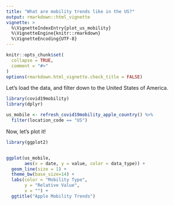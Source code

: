 ```yaml
---
title: "What are mobility trends like in the US?"
output: rmarkdown::html_vignette
vignette: >
  %\VignetteIndexEntry{plot_us_mobility}
  %\VignetteEngine{knitr::rmarkdown}
  %\VignetteEncoding{UTF-8}
---
```


```r
knitr::opts_chunk$set(
  collapse = TRUE,
  comment = "#>"
)
options(rmarkdown.html_vignette.check_title = FALSE)
```

Let's load the data, and filter down to the United States of America.

```r
library(covid19mobility)
library(dplyr)

us_mobile <- refresh_covid19mobility_apple_country() %>%
  filter(location_code == "US")

```

Now, let's plot it!

```r
library(ggplot2)


ggplot(us_mobile,
       aes(x = date, y = value, color = data_type)) +
  geom_line(size = 1) +
  theme_bw(base_size=14) +
  labs(color = "Mobility Type",
       y = "Relative Value",
       x = "") +
  ggtitle("Apple Mobility Trends")

```
